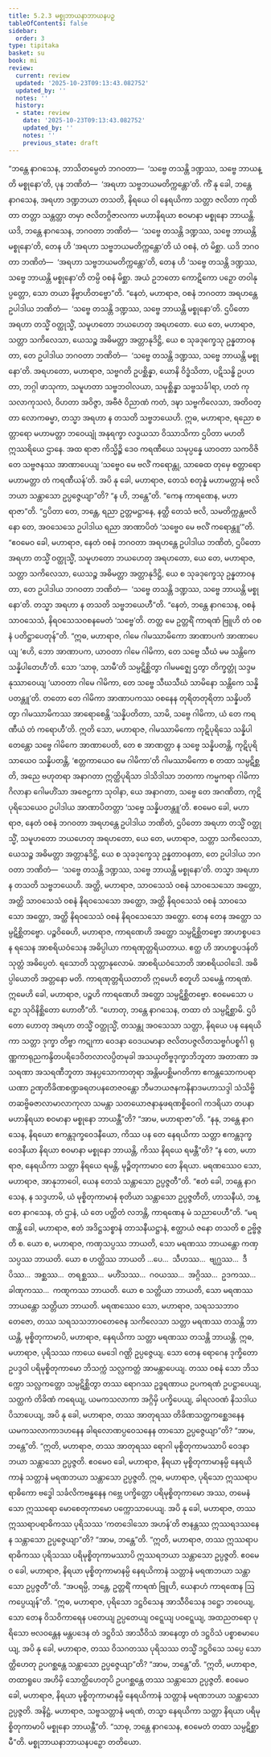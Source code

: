 ```yaml
---
title: 5.2.3 မစ္စုဘာယနာဘာယနပဉှ
tableOfContents: false
sidebar:
  order: 3
type: tipitaka
basket: su
book: mi
review:
  current: review
  updated: '2025-10-23T09:13:43.082752'
  updated_by: ''
  notes: ''
  history:
  - state: review
    date: '2025-10-23T09:13:43.082752'
    updated_by: ''
    notes: ''
    previous_state: draft
---
```



<ReviewStatus review={frontmatter.review} showDetails={true} />

<HypothesisAnnotation frontmatter={frontmatter} />

<DynamicBreadcrumb />

<Division number="132" book="mi" e="ch" v="28">

<Paragraph number="690" book="mi">
“ဘန္တေ နာဂသေန, ဘာသိတမ္ပေတံ ဘဂဝတာ—  ‘သဗ္ဗေ တသန္တိ ဒဏ္ဍဿ, သဗ္ဗေ ဘာယန္တိ မစ္စုနော’တိ, ပုန ဘဏိတံ—  ‘အရဟာ သဗ္ဗဘယမတိက္ကန္တော’တိ. ကိံ နု ခေါ, ဘန္တေ နာဂသေန, အရဟာ ဒဏ္ဍဘယာ တသတိ, နိရယေ ဝါ နေရယိကာ သတ္တာ ဇလိတာ ကုထိတာ တတ္တာ သန္တတ္တာ တမှာ ဇလိတဂ္ဂိဇာလကာ မဟာနိရယာ စဝမာနာ မစ္စုနော ဘာယန္တိ. ယဒိ, ဘန္တေ နာဂသေန, ဘဂဝတာ ဘဏိတံ—  ‘သဗ္ဗေ တသန္တိ ဒဏ္ဍဿ, သဗ္ဗေ ဘာယန္တိ မစ္စုနော’တိ, တေန ဟိ ‘အရဟာ သဗ္ဗဘယမတိက္ကန္တော’တိ ယံ ဝစနံ, တံ မိစ္ဆာ. ယဒိ ဘဂဝတာ ဘဏိတံ—  ‘အရဟာ သဗ္ဗဘယမတိက္ကန္တော’တိ, တေန ဟိ ‘သဗ္ဗေ တသန္တိ ဒဏ္ဍဿ, သဗ္ဗေ ဘာယန္တိ မစ္စုနော’တိ တမ္ပိ ဝစနံ မိစ္ဆာ. အယံ ဥဘတော ကောဋိကော ပဉှော တဝါနုပ္ပတ္တော, သော တယာ နိဗ္ဗာဟိတဗ္ဗော”တိ.
</Paragraph>

<Paragraph number="691" book="mi">
“နေတံ, မဟာရာဇ, ဝစနံ ဘဂဝတာ အရဟန္တေ ဥပါဒါယ ဘဏိတံ—  ‘သဗ္ဗေ တသန္တိ ဒဏ္ဍဿ, သဗ္ဗေ ဘာယန္တိ မစ္စုနော’တိ. ဌပိတော အရဟာ တသ္မိံ ဝတ္ထုသ္မိံ, သမူဟတော ဘယဟေတု အရဟတော. ယေ တေ, မဟာရာဇ, သတ္တာ သကိလေသာ, ယေသဉ္စ အဓိမတ္တာ အတ္တာနုဒိဋ္ဌိ, ယေ စ သုခဒုက္ခေသု ဥန္နတာဝနတာ, တေ ဥပါဒါယ ဘဂဝတာ ဘဏိတံ—  ‘သဗ္ဗေ တသန္တိ ဒဏ္ဍဿ, သဗ္ဗေ ဘာယန္တိ မစ္စုနော’တိ. အရဟတော, မဟာရာဇ, သဗ္ဗဂတိ ဥပစ္ဆိန္နာ, ယောနိ ဝိဒ္ဓံသိတာ, ပဋိသန္ဓိ ဥပဟတာ, ဘဂ္ဂါ ဖာသုကာ, သမူဟတာ သဗ္ဗဘဝါလယာ, သမုစ္ဆိန္နာ သဗ္ဗသင်္ခါရာ, ဟတံ ကုသလာကုသလံ, ဝိဟတာ အဝိဇ္ဇာ, အဗီဇံ ဝိညာဏံ ကတံ, ဒဍ္ဎာ သဗ္ဗကိလေသာ, အတိဝတ္တာ လောကဓမ္မာ, တသ္မာ အရဟာ န တသတိ သဗ္ဗဘယေဟိ.
</Paragraph>

<Paragraph number="692" book="mi">
ဣဓ, မဟာရာဇ, ရညော စတ္တာရော မဟာမတ္တာ ဘဝေယျုံ အနုရက္ခာ လဒ္ဓယသာ ဝိဿာသိကာ ဌပိတာ မဟတိ ဣဿရိယေ ဌာနေ. အထ ရာဇာ ကိသ္မိဉ္စိ ဒေဝ ကရဏီယေ သမုပ္ပန္နေ ယာဝတာ သကဝိဇိတေ သဗ္ဗဇနဿ အာဏာပေယျ ‘သဗ္ဗေဝ မေ ဗလိံ ကရောန္တု, သာဓေထ တုမှေ စတ္တာရော မဟာမတ္တာ တံ ကရဏီယန်’တိ. အပိ နု ခေါ, မဟာရာဇ, တေသံ စတုန္နံ မဟာမတ္တာနံ ဗလိဘယာ သန္တာသော ဥပ္ပဇ္ဇေယျာ”တိ? “န ဟိ, ဘန္တေ”တိ. “ကေန ကာရဏေန, မဟာရာဇာ”တိ. “ဌပိတာ တေ, ဘန္တေ, ရညာ ဥတ္တမဋ္ဌာနေ, နတ္ထိ တေသံ ဗလိ, သမတိက္ကန္တဗလိနော တေ, အဝသေသေ ဥပါဒါယ ရညာ အာဏာပိတံ ‘သဗ္ဗေဝ မေ ဗလိံ ကရောန္တူ’”တိ. “ဧဝမေဝ ခေါ, မဟာရာဇ, နေတံ ဝစနံ ဘဂဝတာ အရဟန္တေ ဥပါဒါယ ဘဏိတံ, ဌပိတော အရဟာ တသ္မိံ ဝတ္ထုသ္မိံ, သမူဟတော ဘယဟေတု အရဟတော, ယေ တေ, မဟာရာဇ, သတ္တာ သကိလေသာ, ယေသဉ္စ အဓိမတ္တာ အတ္တာနုဒိဋ္ဌိ, ယေ စ သုခဒုက္ခေသု ဥန္နတာဝနတာ, တေ ဥပါဒါယ ဘဂဝတာ ဘဏိတံ—  ‘သဗ္ဗေ တသန္တိ ဒဏ္ဍဿ, သဗ္ဗေ ဘာယန္တိ မစ္စုနော’တိ. တသ္မာ အရဟာ န တသတိ သဗ္ဗဘယေဟီ”တိ.
</Paragraph>

<Paragraph number="693" book="mi">
“နေတံ, ဘန္တေ နာဂသေန, ဝစနံ သာဝသေသံ, နိရဝသေသဝစနမေတံ ‘သဗ္ဗေ’တိ. တတ္ထ မေ ဥတ္တရိံ ကာရဏံ ဗြူဟိ တံ ဝစနံ ပတိဋ္ဌာပေတုန်”တိ.
</Paragraph>

<Paragraph number="694" book="mi">
“ဣဓ, မဟာရာဇ, ဂါမေ ဂါမဿာမိကော အာဏာပကံ အာဏာပေယျ ‘ဧဟိ, ဘော အာဏာပက, ယာဝတာ ဂါမေ ဂါမိကာ, တေ သဗ္ဗေ သီဃံ မမ သန္တိကေ သန္နိပါတေဟီ’တိ. သော ‘သာဓု, သာမီ’တိ သမ္ပဋိစ္ဆိတွာ ဂါမမဇ္ဈေ ဌတွာ တိက္ခတ္တုံ သဒ္ဒမနုဿာဝေယျ ‘ယာဝတာ ဂါမေ ဂါမိကာ, တေ သဗ္ဗေ သီဃသီဃံ သာမိနော သန္တိကေ သန္နိပတန္တူ’တိ. တတော တေ ဂါမိကာ အာဏာပကဿ ဝစနေန တုရိတတုရိတာ သန္နိပတိတွာ ဂါမဿာမိကဿ အာရောစေန္တိ ‘သန္နိပတိတာ, သာမိ, သဗ္ဗေ ဂါမိကာ, ယံ တေ ကရဏီယံ တံ ကရောဟီ’တိ. ဣတိ သော, မဟာရာဇ, ဂါမဿာမိကော ကုဋိပုရိသေ သန္နိပါတေန္တော သဗ္ဗေ ဂါမိကေ အာဏာပေတိ, တေ စ အာဏတ္တာ န သဗ္ဗေ သန္နိပတန္တိ, ကုဋိပုရိသာယေဝ သန္နိပတန္တိ, ‘ဧတ္တကာယေဝ မေ ဂါမိကာ’တိ ဂါမဿာမိကော စ တထာ သမ္ပဋိစ္ဆတိ, အညေ ဗဟုတရာ အနာဂတာ ဣတ္ထိပုရိသာ ဒါသိဒါသာ ဘတကာ ကမ္မကရာ ဂါမိကာ ဂိလာနာ ဂေါမဟိံသာ အဇေဠကာ သုဝါနာ, ယေ အနာဂတာ, သဗ္ဗေ တေ အဂဏိတာ, ကုဋိပုရိသေယေဝ ဥပါဒါယ အာဏာပိတတ္တာ ‘သဗ္ဗေ သန္နိပတန္တူ’တိ. ဧဝမေဝ ခေါ, မဟာရာဇ, နေတံ ဝစနံ ဘဂဝတာ အရဟန္တေ ဥပါဒါယ ဘဏိတံ, ဌပိတော အရဟာ တသ္မိံ ဝတ္ထုသ္မိံ, သမူဟတော ဘယဟေတု အရဟတော, ယေ တေ, မဟာရာဇ, သတ္တာ သကိလေသာ, ယေသဉ္စ အဓိမတ္တာ အတ္တာနုဒိဋ္ဌိ, ယေ စ သုခဒုက္ခေသု ဥန္နတာဝနတာ, တေ ဥပါဒါယ ဘဂဝတာ ဘဏိတံ—  ‘သဗ္ဗေ တသန္တိ ဒဏ္ဍဿ, သဗ္ဗေ ဘာယန္တိ မစ္စုနော’တိ. တသ္မာ အရဟာ န တသတိ သဗ္ဗဘယေဟိ.
</Paragraph>

<Paragraph number="695" book="mi">
အတ္ထိ, မဟာရာဇ, သာဝသေသံ ဝစနံ သာဝသေသော အတ္ထော, အတ္ထိ သာဝသေသံ ဝစနံ နိရဝသေသော အတ္ထော, အတ္ထိ နိရဝသေသံ ဝစနံ သာဝသေသော အတ္ထော, အတ္ထိ နိရဝသေသံ ဝစနံ နိရဝသေသော အတ္ထော. တေန တေန အတ္ထော သမ္ပဋိစ္ဆိတဗ္ဗော.
</Paragraph>

<Paragraph number="696" book="mi">
ပဉ္စဝိဓေဟိ, မဟာရာဇ, ကာရဏေဟိ အတ္ထော သမ္ပဋိစ္ဆိတဗ္ဗော အာဟစ္စပဒေန ရသေန အာစရိယဝံသေန အဓိပ္ပါယာ ကာရဏုတ္တရိယတာယ. ဧတ္ထ ဟိ <Emphasis>အာဟစ္စပဒန်</Emphasis>တိ သုတ္တံ အဓိပ္ပေတံ. <Emphasis>ရသော</Emphasis>တိ သုတ္တာနုလောမံ. <Emphasis>အာစရိယဝံသော</Emphasis>တိ အာစရိယဝါဒေါ. <Emphasis>အဓိပ္ပါယော</Emphasis>တိ အတ္တနော မတိ. <Emphasis>ကာရဏုတ္တရိယတာ</Emphasis>တိ ဣမေဟိ စတူဟိ သမေန္တံ ကာရဏံ. ဣမေဟိ ခေါ, မဟာရာဇ, ပဉ္စဟိ ကာရဏေဟိ အတ္ထော သမ္ပဋိစ္ဆိတဗ္ဗော. ဧဝမေသော ပဉှော သုဝိနိစ္ဆိတော ဟောတီ”တိ.
</Paragraph>

<Paragraph number="697" book="mi">
“ဟောတု, ဘန္တေ နာဂသေန, တထာ တံ သမ္ပဋိစ္ဆာမိ. ဌပိတော ဟောတု အရဟာ တသ္မိံ ဝတ္ထုသ္မိံ, တသန္တု အဝသေသာ သတ္တာ, နိရယေ ပန နေရယိကာ သတ္တာ ဒုက္ခာ တိဗ္ဗာ ကဋုကာ ဝေဒနာ ဝေဒယမာနာ ဇလိတပဇ္ဇလိတသဗ္ဗင်္ဂပစ္စင်္ဂါ ရုဏ္ဏကာရုညကန္ဒိတပရိဒေဝိတလာလပ္ပိတမုခါ အသယှတိဗ္ဗဒုက္ခာဘိဘူတာ အတာဏာ အသရဏာ အသရဏီဘူတာ အနပ္ပသောကာတုရာ အန္တိမပစ္ဆိမဂတိကာ ဧကန္တသောကပရာယဏာ ဥဏှတိခိဏစဏ္ဍခရတပနတေဇဝန္တော ဘီမဘယဇနကနိနာဒမဟာသဒ္ဒါ သံသိဗ္ဗိတဆဗ္ဗိဓဇာလာမာလာကုလာ သမန္တာ သတယောဇနာနုဖရဏစ္စိဝေဂါ ကဒရိယာ တပနာ မဟာနိရယာ စဝမာနာ မစ္စုနော ဘာယန္တီ”တိ? “အာမ, မဟာရာဇာ”တိ.
</Paragraph>

<Paragraph number="698" book="mi">
“နနု, ဘန္တေ နာဂသေန, နိရယော ဧကန္တဒုက္ခဝေဒနီယော, ကိဿ ပန တေ နေရယိကာ သတ္တာ ဧကန္တဒုက္ခဝေဒနီယာ နိရယာ စဝမာနာ မစ္စုနော ဘာယန္တိ, ကိဿ နိရယေ ရမန္တီ”တိ? “န တေ, မဟာရာဇ, နေရယိကာ သတ္တာ နိရယေ ရမန္တိ, မုဉ္စိတုကာမာဝ တေ နိရယာ. မရဏဿေဝ သော, မဟာရာဇ, အာနုဘာဝေါ, ယေန တေသံ သန္တာသော ဥပ္ပဇ္ဇတီ”တိ. “ဧတံ ခေါ, ဘန္တေ နာဂသေန, န သဒ္ဒဟာမိ, ယံ မုစ္စိတုကာမာနံ စုတိယာ သန္တာသော ဥပ္ပဇ္ဇတီတိ, ဟာသနီယံ, ဘန္တေ နာဂသေန, တံ ဌာနံ, ယံ တေ ပတ္ထိတံ လဘန္တိ, ကာရဏေန မံ သညာပေဟီ”တိ.
</Paragraph>

<Paragraph number="699" book="mi">
“မရဏန္တိ ခေါ, မဟာရာဇ, ဧတံ အဒိဋ္ဌသစ္စာနံ တာသနီယဋ္ဌာနံ, ဧတ္ထာယံ ဇနော တသတိ စ ဥဗ္ဗိဇ္ဇတိ စ. ယော စ, မဟာရာဇ, ကဏှသပ္ပဿ ဘာယတိ, သော မရဏဿ ဘာယန္တော ကဏှသပ္ပဿ ဘာယတိ. ယော စ ဟတ္ထိဿ ဘာယတိ …ပေ…  သီဟဿ…  ဗျဂ္ဃဿ…  ဒီပိဿ…  အစ္ဆဿ…  တရစ္ဆဿ…  မဟိံသဿ…  ဂဝယဿ…  အဂ္ဂိဿ…  ဥဒကဿ…  ခါဏုကဿ…  ကဏ္ဋကဿ ဘာယတိ. ယော စ သတ္တိယာ ဘာယတိ, သော မရဏဿ ဘာယန္တော သတ္တိယာ ဘာယတိ. မရဏဿေဝ သော, မဟာရာဇ, သရသသဘာဝတေဇော, တဿ သရသသဘာဝတေဇေန သကိလေသာ သတ္တာ မရဏဿ တသန္တိ ဘာယန္တိ, မုစ္စိတုကာမာပိ, မဟာရာဇ, နေရယိကာ သတ္တာ မရဏဿ တသန္တိ ဘာယန္တိ.
</Paragraph>

<Paragraph number="700" book="mi">
ဣဓ, မဟာရာဇ, ပုရိသဿ ကာယေ မေဒေါ ဂဏ္ဌိ ဥပ္ပဇ္ဇေယျ. သော တေန ရောဂေန ဒုက္ခိတော ဥပဒ္ဒဝါ ပရိမုစ္စိတုကာမော ဘိသက္ကံ သလ္လကတ္တံ အာမန္တာပေယျ. တဿ ဝစနံ သော ဘိသက္ကော သလ္လကတ္တော သမ္ပဋိစ္ဆိတွာ တဿ ရောဂဿ ဥဒ္ဓရဏာယ ဥပကရဏံ ဥပဋ္ဌာပေယျ, သတ္ထကံ တိခိဏံ ကရေယျ, ယမကသလာကာ အဂ္ဂိမှိ ပက္ခိပေယျ, ခါရလဝဏံ နိသဒါယ ပိသာပေယျ, အပိ နု ခေါ, မဟာရာဇ, တဿ အာတုရဿ တိခိဏသတ္ထကစ္ဆေဒနေန ယမကသလာကာဒဟနေန ခါရလောဏပ္ပဝေသနေန တာသော ဥပ္ပဇ္ဇေယျာ”တိ? “အာမ, ဘန္တေ”တိ. “ဣတိ, မဟာရာဇ, တဿ အာတုရဿ ရောဂါ မုစ္စိတုကာမဿာပိ ဝေဒနာဘယာ သန္တာသော ဥပ္ပဇ္ဇတိ. ဧဝမေဝ ခေါ, မဟာရာဇ, နိရယာ မုစ္စိတုကာမာနမ္ပိ နေရယိကာနံ သတ္တာနံ မရဏဘယာ သန္တာသော ဥပ္ပဇ္ဇတိ.
</Paragraph>

<Paragraph number="701" book="mi">
ဣဓ, မဟာရာဇ, ပုရိသော ဣဿရာပရာဓိကော ဗဒ္ဓေါ သင်္ခလိကဗန္ဓနေန ဂဗ္ဘေ ပက္ခိတ္တော ပရိမုစ္စိတုကာမော အဿ, တမေနံ သော ဣဿရော မောစေတုကာမော ပက္ကောသာပေယျ. အပိ နု ခေါ, မဟာရာဇ, တဿ ဣဿရာပရာဓိကဿ ပုရိသဿ ‘ကတဒေါသော အဟန်’တိ ဇာနန္တဿ ဣဿရဒဿနေန သန္တာသော ဥပ္ပဇ္ဇေယျာ”တိ? “အာမ, ဘန္တေ”တိ. “ဣတိ, မဟာရာဇ, တဿ ဣဿရာပရာဓိကဿ ပုရိသဿ ပရိမုစ္စိတုကာမဿာပိ ဣဿရဘယာ သန္တာသော ဥပ္ပဇ္ဇတိ. ဧဝမေဝ ခေါ, မဟာရာဇ, နိရယာ မုစ္စိတုကာမာနမ္ပိ နေရယိကာနံ သတ္တာနံ မရဏဘယာ သန္တာသော ဥပ္ပဇ္ဇတီ”တိ.
</Paragraph>

<Paragraph number="702" book="mi">
“အပရမ္ပိ, ဘန္တေ, ဥတ္တရိံ ကာရဏံ ဗြူဟိ, ယေနာဟံ ကာရဏေန ဩကပ္ပေယျန်”တိ. “ဣဓ, မဟာရာဇ, ပုရိသော ဒဋ္ဌဝိသေန အာသီဝိသေန ဒဋ္ဌော ဘဝေယျ, သော တေန ဝိသဝိကာရေန ပတေယျ ဥပ္ပတေယျ ဝဋ္ဋေယျ ပဝဋ္ဋေယျ, အထညတရော ပုရိသော ဗလဝန္တေန မန္တပဒေန တံ ဒဋ္ဌဝိသံ အာသီဝိသံ အာနေတွာ တံ ဒဋ္ဌဝိသံ ပစ္စာစမာပေယျ, အပိ နု ခေါ, မဟာရာဇ, တဿ ဝိသဂတဿ ပုရိသဿ တသ္မိံ ဒဋ္ဌဝိသေ သပ္ပေ သောတ္ထိဟေတု ဥပဂစ္ဆန္တေ သန္တာသော ဥပ္ပဇ္ဇေယျာ”တိ? “အာမ, ဘန္တေ”တိ. “ဣတိ, မဟာရာဇ, တထာရူပေ အဟိမှိ သောတ္ထိဟေတုပိ ဥပဂစ္ဆန္တေ တဿ သန္တာသော ဥပ္ပဇ္ဇတိ. ဧဝမေဝ ခေါ, မဟာရာဇ, နိရယာ မုစ္စိတုကာမာနမ္ပိ နေရယိကာနံ သတ္တာနံ မရဏဘယာ သန္တာသော ဥပ္ပဇ္ဇတိ. အနိဋ္ဌံ, မဟာရာဇ, သဗ္ဗသတ္တာနံ မရဏံ, တသ္မာ နေရယိကာ သတ္တာ နိရယာ ပရိမုစ္စိတုကာမာပိ မစ္စုနော ဘာယန္တီ”တိ. “သာဓု, ဘန္တေ နာဂသေန, ဧဝမေတံ တထာ သမ္ပဋိစ္ဆာမီ”တိ.

</Paragraph>
</Division>

<Paragraph number="703" type="center" book="mi">
မစ္စုဘာယနာဘာယနပဉှော တတိယော.
</Paragraph>
